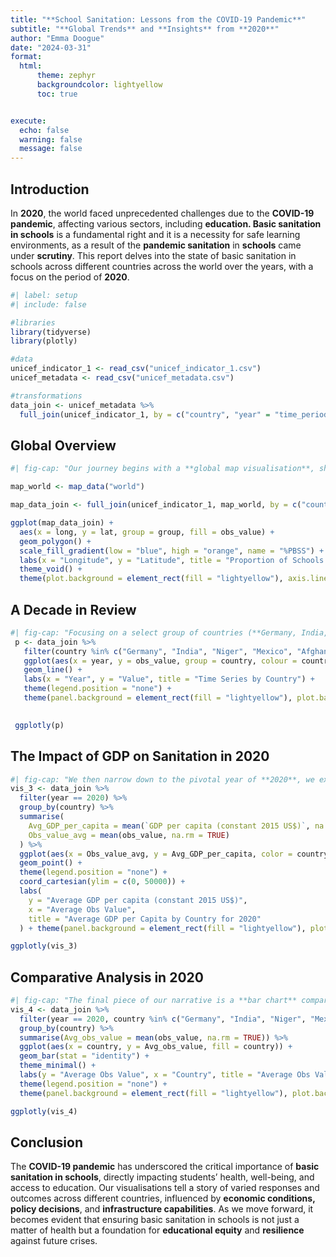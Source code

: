 ```yaml
---
title: "**School Sanitation: Lessons from the COVID-19 Pandemic**"
subtitle: "**Global Trends** and **Insights** from **2020**"
author: "Emma Doogue"
date: "2024-03-31"
format: 
  html: 
      theme: zephyr
      backgroundcolor: lightyellow
      toc: true


execute: 
  echo: false
  warning: false
  message: false
---
```

## Introduction

In **2020**, the world faced unprecedented challenges due to the **COVID-19 pandemic**, affecting various sectors, including **education. Basic sanitation in schools** is a fundamental right and it is a necessity for safe learning environments, as a result of the **pandemic sanitation** in **schools** came under **scrutiny**. This report delves into the state of basic sanitation in schools across different countries across the world over the years, with a focus on the period of **2020**.

```r
#| label: setup
#| include: false

#libraries
library(tidyverse)
library(plotly)

#data
unicef_indicator_1 <- read_csv("unicef_indicator_1.csv")
unicef_metadata <- read_csv("unicef_metadata.csv")

#transformations
data_join <- unicef_metadata %>%
  full_join(unicef_indicator_1, by = c("country", "year" = "time_period"))
```

## Global Overview

```r
#| fig-cap: "Our journey begins with a **global map visualisation**, showcasing the proportion of schools with **basic sanitation** from **2000** to **2020**. This comprehensive view highlights both **progress and setbacks** across different regions, setting the stage for a deeper investigation into how the pandemic might have influenced these trends. This map illustrates the **evolving landscape of basic sanitation in schools** worldwide, highlighting **progress** in some regions, persistent disparities, and the critical importance of **sustained efforts** leading up to and during the **COVID-19 pandemic**. *Note: There was no data provided for the countries shaded in grey*."

map_world <- map_data("world")

map_data_join <- full_join(unicef_indicator_1, map_world, by = c("country" = "region"))

ggplot(map_data_join) + 
  aes(x = long, y = lat, group = group, fill = obs_value) + 
  geom_polygon() + 
  scale_fill_gradient(low = "blue", high = "orange", name = "%PBSS") + 
  labs(x = "Longitude", y = "Latitude", title = "Proportion of Schools with Basic Sanitation") + 
  theme_void() +
  theme(plot.background = element_rect(fill = "lightyellow"), axis.line = element_blank()) 
```


## A Decade in Review


```r
#| fig-cap: "Focusing on a select group of countries (**Germany, India, Niger, Mexico, and Afghanistan**), we observe the trajectory of **basic sanitation in schools** over the last decade. While **Germany** boasts a consistent **100%** rate, showcasing its robust infrastructure and commitment to student welfare, **Afghanistan** remains constant at **38.2%**, reflecting persistent challenges. In contrast, **Mexico** shows a decline in basic sanitation, raising concerns about deteriorating conditions. **India** and **Niger**, however, offer glimmers of hope with their upward trends, suggesting improvements in their educational environments. *Note: there is gaps in the data therefore leading to gaps in this time series.*"
 p <- data_join %>%
   filter(country %in% c("Germany", "India", "Niger", "Mexico", "Afghanistan"), year >= 2010 & year <= 2021) %>%
   ggplot(aes(x = year, y = obs_value, group = country, colour = country)) +
   geom_line() +
   labs(x = "Year", y = "Value", title = "Time Series by Country") + 
   theme(legend.position = "none") + 
   theme(panel.background = element_rect(fill = "lightyellow"), plot.background = element_rect(fill = "lightyellow"))

  
 ggplotly(p)
```

## The Impact of GDP on Sanitation in 2020

```r
#| fig-cap: "We then narrow down to the pivotal year of **2020**, we explore the relationship between a country's economic status (measured by **GDP**) and the proportion of schools with **basic sanitation**. Our scatterplot for selected countries with an average **GDP of 0-50,000 USD** reveals a complex picture. It prompts us to question how economic health influences a country's ability to provide basic sanitation in schools, especially during a global health crisis.The scatterplot focuses on countries with a **GDP between 0 and 50,000 USD** to explore how varying economic statuses within a broad but defined range influence the provision of basic sanitation in schools, particularly in the context of the **diverse challenges** and **priorities** faced by these **nations** in **2020**."
vis_3 <- data_join %>%
  filter(year == 2020) %>%
  group_by(country) %>%
  summarise(
    Avg_GDP_per_capita = mean(`GDP per capita (constant 2015 US$)`, na.rm = TRUE),
    Obs_value_avg = mean(obs_value, na.rm = TRUE)
  ) %>%
  ggplot(aes(x = Obs_value_avg, y = Avg_GDP_per_capita, color = country)) +
  geom_point() +
  theme(legend.position = "none") +
  coord_cartesian(ylim = c(0, 50000)) +
  labs(
    y = "Average GDP per capita (constant 2015 US$)",
    x = "Average Obs Value",
    title = "Average GDP per Capita by Country for 2020"
  ) + theme(panel.background = element_rect(fill = "lightyellow"), plot.background = element_rect(fill = "lightyellow"))

ggplotly(vis_3)
```

## Comparative Analysis in 2020

```r
#| fig-cap: "The final piece of our narrative is a **bar chart** comparing the average proportion of schools with basic sanitation in **2020** among our selected countries. This barchart is visually highlighting **differences** between **countries** and underscoring the varying levels of access to **essential hygiene facilities** within these **educational environments**."
vis_4 <- data_join %>%
  filter(year == 2020, country %in% c("Germany", "India", "Niger", "Mexico", "Afghanistan")) %>%
  group_by(country) %>%
  summarise(Avg_obs_value = mean(obs_value, na.rm = TRUE)) %>%
  ggplot(aes(x = country, y = Avg_obs_value, fill = country)) +
  geom_bar(stat = "identity") +
  theme_minimal() +
  labs(y = "Average Obs Value", x = "Country", title = "Average Obs Value by Country for 2020") +
  theme(legend.position = "none") +
  theme(panel.background = element_rect(fill = "lightyellow"), plot.background = element_rect(fill = "lightyellow"))

ggplotly(vis_4)
```

## Conclusion

The **COVID-19 pandemic** has underscored the critical importance of **basic sanitation in schools**, directly impacting students' health, well-being, and access to education. Our visualisations tell a story of varied responses and outcomes across different countries, influenced by **economic conditions, policy decisions**, and **infrastructure capabilities**. As we move forward, it becomes evident that ensuring basic sanitation in schools is not just a matter of health but a foundation for **educational equity** and **resilience** against future crises.

